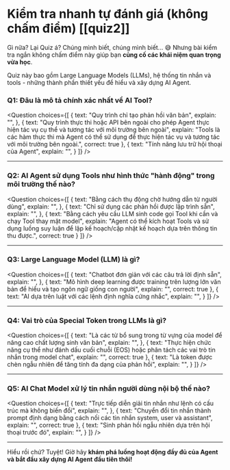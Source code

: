 # Kiểm tra nhanh tự đánh giá (không chấm điểm) [[quiz2]] 

Gì nữa? Lại Quiz á? Chúng mình biết, chúng mình biết... 😅 Nhưng bài kiểm tra ngắn không chấm điểm này giúp bạn **củng cố các khái niệm quan trọng vừa học**.

Quiz này bao gồm Large Language Models (LLMs), hệ thống tin nhắn và tools - những thành phần thiết yếu để hiểu và xây dựng AI Agent.

### Q1: Đâu là mô tả chính xác nhất về AI Tool?

<Question
choices={[
{
text: "Quy trình chỉ tạo phản hồi văn bản",
explain: "",
},
{
text: "Quy trình thực thi hoặc API bên ngoài cho phép Agent thực hiện tác vụ cụ thể và tương tác với môi trường bên ngoài",
explain: "Tools là các hàm thực thi mà Agent có thể sử dụng để thực hiện tác vụ và tương tác với môi trường bên ngoài.",
correct: true
},
{
text: "Tính năng lưu trữ hội thoại của Agent",
explain: "",
}
]}
/>

---

### Q2: AI Agent sử dụng Tools như hình thức "hành động" trong môi trường thế nào?

<Question
choices={[
{
text: "Bằng cách thụ động chờ hướng dẫn từ người dùng",
explain: "",
},
{
text: "Chỉ sử dụng các phản hồi được lập trình sẵn",
explain: "",
},
{
text: "Bằng cách yêu cầu LLM sinh code gọi Tool khi cần và chạy Tool thay mặt model",
explain: "Agent có thể kích hoạt Tools và sử dụng luồng suy luận để lập kế hoạch/cập nhật kế hoạch dựa trên thông tin thu được.",
correct: true
}
]}
/>

---

### Q3: Large Language Model (LLM) là gì?

<Question
choices={[
{
text: "Chatbot đơn giản với các câu trả lời định sẵn",
explain: "",
},
{
text: "Mô hình deep learning được training trên lượng lớn văn bản để hiểu và tạo ngôn ngữ giống con người",
explain: "",
correct: true
},
{
text: "AI dựa trên luật với các lệnh định nghĩa cứng nhắc",
explain: "",
}
]}
/>

---

### Q4: Vai trò của Special Token trong LLMs là gì?

<Question
choices={[
{
text: "Là các từ bổ sung trong từ vựng của model để nâng cao chất lượng sinh văn bản",
explain: "",
},
{
text: "Thực hiện chức năng cụ thể như đánh dấu cuối chuỗi (EOS) hoặc phân tách các vai trò tin nhắn trong model chat",
explain: "",
correct: true
},
{
text: "Là token được chèn ngẫu nhiên để tăng tính đa dạng của phản hồi",
explain: "",
}
]}
/>

---

### Q5: AI Chat Model xử lý tin nhắn người dùng nội bộ thế nào?

<Question
choices={[
{
text: "Trực tiếp diễn giải tin nhắn như lệnh có cấu trúc mà không biến đổi",
explain: "",
},
{
text: "Chuyển đổi tin nhắn thành prompt định dạng bằng cách nối các tin nhắn system, user và assistant",
explain: "",
correct: true
},
{
text: "Sinh phản hồi ngẫu nhiên dựa trên hội thoại trước đó",
explain: "",
}
]}
/>

---

Hiểu rồi chứ? Tuyệt! Giờ hãy **khám phá luồng hoạt động đầy đủ của Agent và bắt đầu xây dựng AI Agent đầu tiên thôi!**